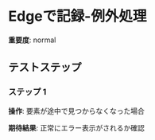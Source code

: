 # Edgeで記録-例外処理

**重要度**: normal

## テストステップ

### ステップ 1

**操作**: 要素が途中で見つからなくなった場合

**期待結果**:
正常にエラー表示がされるか確認

